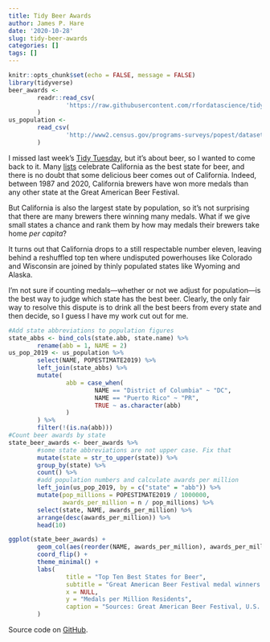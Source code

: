 ```yaml
---
title: Tidy Beer Awards
author: James P. Hare
date: '2020-10-28'
slug: tidy-beer-awards
categories: []
tags: []
---
```


```r
knitr::opts_chunk$set(echo = FALSE, message = FALSE)
library(tidyverse)
beer_awards <-
        readr::read_csv(
                'https://raw.githubusercontent.com/rfordatascience/tidytuesday/master/data/2020/2020-10-20/beer_awards.csv'
        )
us_population <-
        read_csv(
                'http://www2.census.gov/programs-surveys/popest/datasets/2010-2019/national/totals/nst-est2019-alldata.csv'
        )
```

I missed last week's [Tidy Tuesday](https://github.com/rfordatascience/tidytuesday/blob/master/data/2020/2020-10-20/readme.md), but it's about beer, so I wanted to come back to it. Many [lists](https://beerconnoisseur.com/articles/all-50-states-ranked-beer) celebrate California as the best state for beer, and there is no doubt that some delicious beer comes out of California. Indeed, between 1987 and 2020, California brewers have won more medals than any other state at the Great American Beer Festival.

But California is also the largest state by population, so it's not surprising that there are many brewers there winning many medals. What if we give small states a chance and rank them by how may medals their brewers take home *per capita*? 

It turns out that California drops to a still respectable number eleven, leaving behind a reshuffled top ten where undisputed powerhouses like Colorado and Wisconsin are joined by thinly populated states like Wyoming and Alaska.

I'm not sure if counting medals---whether or not we adjust for population---is the best way to judge which state has the best beer. Clearly, the only fair way to resolve this dispute is to drink all the best beers from every state and then decide, so I guess I have my work cut out for me.

```r
#Add state abbreviations to population figures
state_abbs <- bind_cols(state.abb, state.name) %>%
        rename(abb = 1, NAME = 2)
us_pop_2019 <- us_population %>%
        select(NAME, POPESTIMATE2019) %>%
        left_join(state_abbs) %>%
        mutate(
                abb = case_when(
                        NAME == "District of Columbia" ~ "DC",
                        NAME == "Puerto Rico" ~ "PR",
                        TRUE ~ as.character(abb)
                )
        ) %>%
        filter(!(is.na(abb)))
#Count beer awards by state
state_beer_awards <- beer_awards %>%
        #some state abbreviations are not upper case. Fix that
        mutate(state = str_to_upper(state)) %>%
        group_by(state) %>%
        count() %>%
        #add population numbers and calculate awards per million
        left_join(us_pop_2019, by = c("state" = "abb")) %>%
        mutate(pop_millions = POPESTIMATE2019 / 1000000,
               awards_per_million = n / pop_millions) %>%
        select(state, NAME, awards_per_million) %>%
        arrange(desc(awards_per_million)) %>%
        head(10)
```

```r
ggplot(state_beer_awards) +
        geom_col(aes(reorder(NAME, awards_per_million), awards_per_million)) +
        coord_flip() +
        theme_minimal() +
        labs(
                title = "Top Ten Best States for Beer",
                subtitle = "Great American Beer Festival medal winners by state, 1987–2020, adjusted for population",
                x = NULL,
                y = "Medals per Million Residents",
                caption = "Sources: Great American Beer Festival, U.S. Census Bureau\njamesphare.org"
        )
```

Source code on [GitHub](https://github.com/jamesphare/tidytuesday/blob/master/20201020/beer_awards.Rmd).